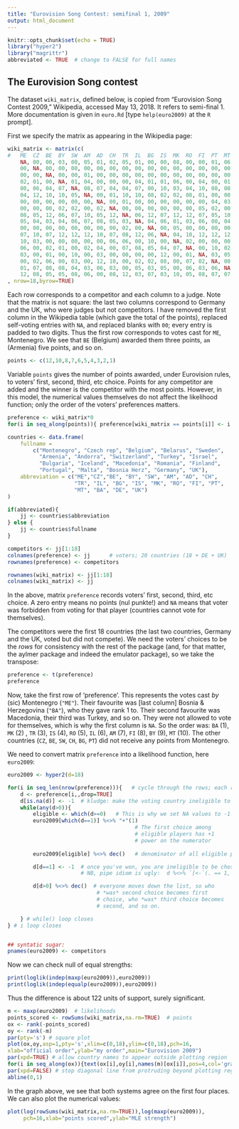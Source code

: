 ```yaml
---
title: "Eurovision Song Contest: semifinal 1, 2009"
output: html_document
---
```


```r
knitr::opts_chunk$set(echo = TRUE)
library("hyper2")
library("magrittr")
abbreviated <- TRUE  # change to FALSE for full names
```

## The Eurovision Song contest

The dataset `wiki_matrix`, defined below, is copied from "Eurovision
Song Contest 2009," Wikipedia, accessed May 13, 2018.  It refers to
semi-final 1.  More documentation is given in `euro.Rd` [type
`help(euro2009)` at the `R` prompt].

First we specify the matrix as appearing in the Wikipedia page:

```r
wiki_matrix <- matrix(c(
#   ME  CZ  BE  BY  SW  AM  AD  CH  TR  IL  BG  IS  MK  RO  FI  PT  MT  BA  DE  UK
    NA, 00, 00, 03, 00, 05, 01, 02, 05, 01, 00, 00, 08, 00, 00, 01, 06, 10, 02, 00, # ME
    00, NA, 00, 00, 00, 00, 00, 00, 00, 00, 00, 00, 00, 00, 00, 00, 00, 00, 00, 00, # CZ
    00, 00, NA, 00, 00, 01, 00, 00, 00, 00, 00, 00, 00, 00, 00, 00, 00, 00, 00, 00, # BE
    02, 01, 00, NA, 01, 04, 00, 00, 00, 04, 01, 01, 06, 00, 04, 00, 01, 00, 00, 00, # BY
    00, 06, 04, 07, NA, 08, 07, 04, 04, 07, 00, 10, 03, 04, 10, 08, 08, 04, 04, 07, # SW
    04, 12, 10, 10, 05, NA, 00, 01, 10, 10, 08, 02, 02, 08, 01, 00, 00, 01, 10, 05, # AM
    00, 00, 00, 00, 00, 00, NA, 00, 01, 00, 00, 00, 00, 00, 00, 04, 03, 00, 00, 00, # AD
    00, 00, 00, 02, 02, 00, 02, NA, 00, 00, 00, 00, 00, 00, 05, 02, 00, 02, 00, 00, # CH
    08, 05, 12, 06, 07, 10, 05, 12, NA, 06, 12, 07, 12, 12, 07, 05, 10, 12, 12, 12, # TR
    05, 04, 03, 04, 06, 07, 08, 05, 03, NA, 04, 06, 01, 03, 06, 00, 04, 00, 05, 01, # IL
    00, 00, 00, 00, 00, 00, 00, 00, 02, 00, NA, 00, 05, 00, 00, 00, 00, 00, 00, 00, # BG
    07, 10, 07, 12, 12, 12, 10, 07, 08, 12, 06, NA, 04, 10, 12, 12, 12, 07, 06, 08, # IS
    10, 03, 00, 00, 00, 00, 00, 06, 06, 00, 10, 00, NA, 02, 00, 00, 00, 08, 00, 00, # MK
    06, 00, 02, 01, 00, 02, 04, 00, 07, 08, 05, 04, 07, NA, 00, 10, 02, 06, 01, 02, # RO
    03, 00, 01, 00, 10, 00, 03, 00, 00, 00, 00, 12, 00, 01, NA, 03, 05, 00, 00, 04, # FI
    00, 02, 06, 00, 03, 00, 12, 10, 00, 02, 02, 08, 00, 07, 02, NA, 00, 03, 07, 06, # PT
    01, 07, 08, 08, 04, 03, 06, 03, 00, 05, 03, 05, 00, 06, 03, 06, NA, 05, 03, 10, # MT
    12, 08, 05, 05, 08, 06, 00, 08, 12, 03, 07, 03, 10, 05, 08, 07, 07, NA, 08, 03) # BA
, nrow=18,byrow=TRUE)
```

Each row corresponds to a competitor and each column to a judge.  Note
that the matrix is not square: the last two columns correspond to
Germany and the UK, who were judges but not competitors.  I have
removed the first column in the Wikipedia table (which gave the total
of the points), replaced self-voting entries with `NA`, and replaced
blanks with `00`; every entry is padded to two digits.  Thus the first
row corresponds to votes cast for `ME`, Montenegro.  We see that `BE`
(Belgium) awarded them three points, `am` (Armenia) five points, and
so on.


```r
points <- c(12,10,8,7,6,5,4,3,2,1)
```

Variable `points` gives the number of points awarded, under Eurovision
rules, to voters' first, second, third, etc choice.  Points for any
competitor are added and the winner is the competitor with the most
points.  However, in this model, the numerical values themselves do
not affect the likelihood function; only the order of the voters'
preferences matters.

```r
preference <- wiki_matrix*0  
for(i in seq_along(points)){ preference[wiki_matrix == points[i]] <- i }

countries <- data.frame(
    fullname =
        c("Montenegro", "Czech rep", "Belgium", "Belarus", "Sweden",
          "Armenia", "Andorra", "Switzerland", "Turkey", "Israel",
          "Bulgaria", "Iceland", "Macedonia", "Romania", "Finland",
          "Portugal", "Malta", "Bosnia Herz", "Germany", "UK"),
    abbreviation = c("ME","CZ","BE", "BY", "SW", "AM", "AD", "CH",
                     "TR", "IL", "BG", "IS", "MK", "RO", "FI", "PT",
                     "MT", "BA", "DE", "UK")
)

if(abbreviated){ 
    jj <- countries$abbreviation
} else { 
    jj <- countries$fullname
}

competitors <- jj[1:18]
colnames(preference) <- jj      # voters; 20 countries (18 + DE + UK)
rownames(preference) <- competitors  

rownames(wiki_matrix) <- jj[1:18]
colnames(wiki_matrix) <- jj
```

In the above, matrix `preference` records voters' first, second, third,
etc choice.  A zero entry means no points (nul punkte!) and `NA` means
that voter was forbidden from voting for that player (countries cannot
vote for themselves).

The competitors were the first 18 countries (the last two countries,
Germany and the UK, voted but did not compete).  We need the voters'
choices to be the *rows* for consistency with the rest of the package
(and, for that matter, the aylmer package and indeed the emulator
package), so we take the transpose:

```r
preference <- t(preference)
preference
```

Now, take the first row of 'preference'.  This represents the votes
cast *by* (sic) Montenegro (`"ME"`).  Their favourite was [last
column] Bosnia & Herzegovina (`"BA"`), who they gave rank 1 to.  Their
second favourite was Macedonia, their third was Turkey, and so on.
They were not allowed to vote for themselves, which is why the first
column is `NA`.  So the order was: `BA` (1), `MK` (2) , `TR` (3), `IS`
(4), `RO` (5), `IL` (6), `AM` (7), `FI` (8), `BY` (9), `MT` (10).  The
other countries (`CZ`, `BE`, `SW`, `CH`, `BG`, `PT`) did not receive
any points from Montenegro.


We need to convert matrix `preference` into a likelihood function,
here `euro2009`:
 
```r
euro2009 <- hyper2(d=18)

for(i in seq_len(nrow(preference))){   # cycle through the rows; each row is a voter
    d <- preference[i,,drop=TRUE]
    d[is.na(d)] <- -1  # kludge: make the voting country ineligible to vote.
    while(any(d>0)){
        eligible <- which(d>=0)   # This is why we set NA values to -1
        euro2009[which(d==1)] %<>% "+"(1)
                                        # The first choice among
                                        # eligible players has +1
                                        # power on the numerator
        
        euro2009[eligible] %<>% dec()   # denominator of all eligible players

        d[d==1] <- -1  # once you've won, you are ineligible to be chosen again
                       # NB, pipe idiom is ugly:  d %<>% `[<-`(. == 1, -1)

        d[d>0] %<>% dec()  # everyone moves down the list, so who
                            # *was* second choice becomes first
                            # choice, who *was* third choice becomes
                            # second, and so on.

    } # while() loop closes
} # i loop closes


## syntatic sugar:
pnames(euro2009) <- competitors
```

Now we can check null of equal strengths:

```r
print(loglik(indep(maxp(euro2009)),euro2009))
print(loglik(indep(equalp(euro2009)),euro2009))
```

Thus the difference is about 122 units of support, surely significant.


```r
m <- maxp(euro2009)  # likelihoods
points_scored <- rowSums(wiki_matrix,na.rm=TRUE)  # points
ox <- rank(-points_scored)
oy <- rank(-m)
par(pty='s') # square plot
plot(ox,oy,asp=1,pty='s',xlim=c(0,18),ylim=c(0,18),pch=16,
xlab="official order",ylab="my order",main="Eurovision 2009")
par(xpd=TRUE) # allow country names to appear outside plotting region
for(i in seq_along(ox)){text(ox[i],oy[i],names(m)[ox[i]],pos=4,col='gray') }
par(xpd=FALSE) # stop diagonal line from protruding beyond plotting region
abline(0,1)
```

In the graph above, we see that both systems agree on the first four places.
We can also plot the numerical values:

```r
plot(log(rowSums(wiki_matrix,na.rm=TRUE)),log(maxp(euro2009)),
     pch=16,xlab="points scored",ylab="MLE strength")
```

